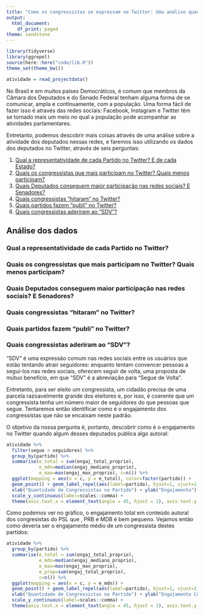 ```yaml
---
title: "Como os congressistas se expressam no Twitter: Uma análise quantitativa"
output:
  html_document:
    df_print: paged
theme: sandstone
---
```


```r
library(tidyverse)
library(ggrepel)
source(here::here("code/lib.R"))
theme_set(theme_bw())
```

```r
atividade = read_projectdata()
```

No Brasil e em muitos países Democráticos, é comum que membros da Câmara dos Deputados e do Senado Federal tenham alguma forma de se comunicar, ampla e continuamente, com a população. Uma forma fácil de fazer isso é através das redes sociais: Facebook, Instagram e Twitter têm se tornado mais um meio no qual a população pode acompanhar as atividades parlamentares.

Entretanto, podemos descobrir mais coisas através de uma análise sobre a atividade dos deputados nessas redes, e faremos isso utilizando os dados dos deputados no Twitter, através de seis perguntas:

1. [Qual a representatividade de cada Partido no Twitter? E de cada Estado?](#p1)
2. [Quais os congressistas que mais participam no Twitter? Quais menos participam?](#p2)
3. [Quais Deputados conseguem maior participação nas redes sociais? E Senadores?](#p3)
4. [Quais congressistas "hitaram" no Twitter?](#p4)
5. [Quais partidos fazem "publi" no Twitter?](#p5)
6. [Quais congressistas aderiram ao "SDV"?](#p6)

## Análise dos dados

### Qual a representatividade de cada Partido no Twitter? <span id="p1"></span>

### Quais os congressistas que mais participam no Twitter? Quais menos participam? <span id="p2"></span>

### Quais Deputados conseguem maior participação nas redes sociais? E Senadores? <span id="p3"></span>

### Quais congressistas "hitaram" no Twitter? <span id="p4"></span>

### Quais partidos fazem "publi" no Twitter? <span id="p5"></span>

### Quais congressistas aderiram ao "SDV"? <span id="p6"></span>

"SDV" é uma expressão comum nas redes sociais entre os usuários que estão tentando atrair seguidores: enquanto tentam convencer pessoas a seguí-los nas redes sociais, oferecem seguir de volta, uma proposta de mútuo benefício, em que "SDV" é a abreviação para "Segue de Volta".

Entretanto, para ser eleito um congressista, um cidadão precisa de uma parcela razoavelmente grande dos eleitores e, por isso, é coerente que um congressista tenha um número maior de seguidores do que pessoas que segue. Tentaremos então identificar como é o engajamento dos congressistas que não se encaixam neste padrão.

O objetivo da nossa pergunta é, portanto, descobrir como é o engajamento no Twitter quando algum desses deputados publica algo autoral:

```r
atividade %>%
  filter(segue > seguidores) %>%
  group_by(partido) %>%
  summarise(e_total = sum(engaj_total_proprio),
            e_mdn=median(engaj_mediano_proprio),
            e_max=max(engaj_max_proprio), c=n()) %>%
  ggplot(mapping = aes(x = c, y = e_total), color=factor(partido)) +
  geom_point() + geom_label_repel(aes(label=partido), hjust=1, vjust=1, label.size = NA) +
  xlab("Quantidade de Congressistas no Partido") + ylab("Engajamento") +
  scale_y_continuous(label=scales::comma) +
  theme(axis.text.x = element_text(angle = 45, hjust = 1), axis.text.y = element_text(angle = 45, hjust = 1))
```

Como podemos ver no gráfico, o engajamento total em conteúdo autoral dos congresistas do PSL que , PRB e MDB é bem pequeno. Vejamos então como deveria ser o engajamento médio de um congressista destes partidos:

```r
atividade %>%
  group_by(partido) %>%
  summarise(e_total = sum(engaj_total_proprio), 
            e_mdn=median(engaj_mediano_proprio),
            e_max=max(engaj_max_proprio),
            e_prop=sum(engaj_total_proprio),
            c=n()) %>%
  ggplot(mapping = aes(x = c, y = e_mdn)) +
  geom_point() + geom_label_repel(aes(label=partido), hjust=1, vjust=1, label.size = NA) +
  xlab("Quantidade de Congressistas no Partido") + ylab("Engajamento Comum") +
  scale_y_continuous(label=scales::comma) +
  theme(axis.text.x = element_text(angle = 45, hjust = 1), axis.text.y = element_text(angle = 45, hjust = 1))
```